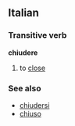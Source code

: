 ==Italian==
===Transitive verb===
'''chiudere'''

#to [[close]]

===See also===
*[[chiudersi]]
*[[chiuso]]